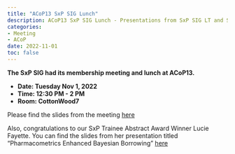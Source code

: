 ```yaml
---
title: "ACoP13 SxP SIG Lunch"
description: ACoP13 SxP SIG Lunch - Presentations from SxP SIG LT and SxP Trainee Abstract Award Winner
categories: 
- Meeting
- ACoP 
date: 2022-11-01
toc: false
---
```


**The SxP SIG had its membership meeting and lunch at ACoP13.**

-   **Date: Tuesday Nov 1, 2022**
-   **Time: 12:30 PM - 2 PM**
-   **Room: CottonWood7**

Please find the slides from the meeting [here](../../../files/SxP%20at%20ACoP13.pdf)

Also, congratulations to our SxP Trainee Abstract Award Winner Lucie Fayette. You can find the slides from her presentation titled "Pharmacometrics Enhanced Bayesian Borrowing" [here](../../../files/SxP Trainee Award Presentation - Lucie Fayette.pdf)
